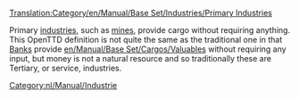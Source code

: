 [[Translation:Category/en/Manual/Base Set/Industries/Primary Industries]]

Primary [[en/Manual/Industries|industries]], such as [[en/Manual/Base Set/Industries/Coal Mine|mines]], provide cargo without requiring anything.  This OpenTTD definition is not quite the same as the traditional one in that [[en/Manual/Base Set/Industries/Bank|Banks]] provide [[en/Manual/Base Set/Cargos/Valuables]] without requiring any input, but money is not a natural resource and so traditionally these are Tertiary, or service, industries.

[[Category:nl/Manual/Industrie]]